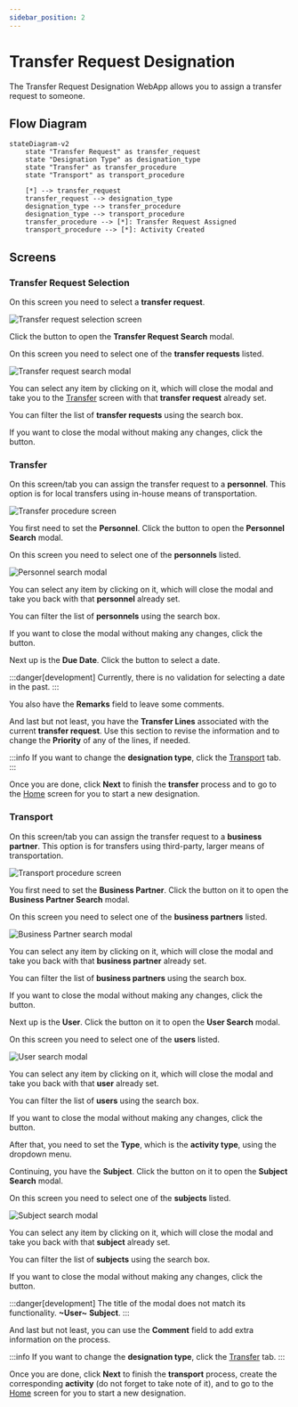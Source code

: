 ```yaml
---
sidebar_position: 2
---
```



# Transfer Request Designation

The Transfer Request Designation WebApp allows you to assign a transfer request to someone.

## Flow Diagram

```mermaid
stateDiagram-v2
    state "Transfer Request" as transfer_request
    state "Designation Type" as designation_type
    state "Transfer" as transfer_procedure
    state "Transport" as transport_procedure

    [*] --> transfer_request
    transfer_request --> designation_type
    designation_type --> transfer_procedure
    designation_type --> transport_procedure
    transfer_procedure --> [*]: Transfer Request Assigned
    transport_procedure --> [*]: Activity Created 
```

## Screens

### Transfer Request Selection

On this screen you need to select a **transfer request**.

![Transfer request selection screen](./img-transfer-request-designation/transfer-request-selection.png)

Click the <IIcon icon="iconamoon:search-bold" width="17" height="17" /> button to open the **Transfer Request Search** modal.

<CustomDetails summary="Transfer Request Search Modal">

On this screen you need to select one of the **transfer requests** listed.

![Transfer request search modal](./img-transfer-request-designation/transfer-request-search-modal.png)

You can select any item by clicking on it, which will close the modal and take you to the [Transfer](./transfer_request_designation.mdx#transfer) screen with that **transfer request** already set.

You can filter the list of **transfer requests** using the search box.

If you want to close the modal without making any changes, click the <IIcon icon="zondicons:close-solid" width="17" height="17"/> button.

</CustomDetails>

### Transfer

On this screen/tab you can assign the transfer request to a **personnel**. This option is for local transfers using in-house means of transportation.

![Transfer procedure screen](./img-transfer-request-designation/transfer-procedure.png)

You first need to set the **Personnel**. Click the <IIcon icon="iconamoon:search-bold" width="17" height="17" /> button to open the **Personnel Search** modal.

<CustomDetails summary="Personnel Search Modal">

On this screen you need to select one of the **personnels** listed.

![Personnel search modal](./img-transfer-request-designation/personnel-search-modal.png)

You can select any item by clicking on it, which will close the modal and take you back with that **personnel** already set.

You can filter the list of **personnels** using the search box.

If you want to close the modal without making any changes, click the <IIcon icon="zondicons:close-solid" width="17" height="17"/> button.

</CustomDetails>

Next up is the **Due Date**. Click the <IIcon icon="majesticons:calendar" width="17" height="17" /> button to select a date.

:::danger[development]
Currently, there is no validation for selecting a date in the past.
:::

You also have the **Remarks** field to leave some comments.

And last but not least, you have the **Transfer Lines** associated with the current **transfer request**. Use this section to revise the information and to change the **Priority** of any of the lines, if needed.

:::info
If you want to change the **designation type**, click the [Transport](./transfer_request_designation.mdx#transport) tab.
:::

Once you are done, click **Next** to finish the **transfer** process and to go to the [Home](./transfer_request_designation.mdx#transfer-request-selection) screen for you to start a new designation.

### Transport

On this screen/tab you can assign the transfer request to a **business partner**. This option is for transfers using third-party, larger means of transportation.

![Transport procedure screen](./img-transfer-request-designation/transport-procedure.png)

You first need to set the **Business Partner**. Click the <IIcon icon="iconamoon:search-bold" width="17" height="17" /> button on it to open the **Business Partner Search** modal.

<CustomDetails summary="Business Partner Search Modal">

On this screen you need to select one of the **business partners** listed.

![Business Partner search modal](./img-transfer-request-designation/bp-search-modal.png)

You can select any item by clicking on it, which will close the modal and take you back with that **business partner** already set.

You can filter the list of **business partners** using the search box.

If you want to close the modal without making any changes, click the <IIcon icon="zondicons:close-solid" width="17" height="17"/> button.

</CustomDetails>

Next up is the **User**. Click the <IIcon icon="iconamoon:search-bold" width="17" height="17" /> button on it to open the **User Search** modal.

<CustomDetails summary="User Search Modal">

On this screen you need to select one of the **users** listed.

![User search modal](./img-transfer-request-designation/user-search-modal.png)

You can select any item by clicking on it, which will close the modal and take you back with that **user** already set.

You can filter the list of **users** using the search box.

If you want to close the modal without making any changes, click the <IIcon icon="zondicons:close-solid" width="17" height="17"/> button.

</CustomDetails>

After that, you need to set the **Type**, which is the **activity type**, using the dropdown menu. 

Continuing, you have the **Subject**. Click the <IIcon icon="iconamoon:search-bold" width="17" height="17" /> button on it to open the **Subject Search** modal.

<CustomDetails summary="Subject Search Modal">

On this screen you need to select one of the **subjects** listed.

![Subject search modal](./img-transfer-request-designation/subject-search-modal.png)

You can select any item by clicking on it, which will close the modal and take you back with that **subject** already set.

You can filter the list of **subjects** using the search box.

If you want to close the modal without making any changes, click the <IIcon icon="zondicons:close-solid" width="17" height="17"/> button.

:::danger[development]
The title of the modal does not match its functionality. **~User~** <IIcon icon="mdi:arrow-right-thin" width="17" height="17" /> **Subject**.
:::

</CustomDetails>

And  last but not least, you can use the **Comment** field to add extra information on the process.

:::info
If you want to change the **designation type**, click the [Transfer](./transfer_request_designation.mdx#transfer) tab.
:::

Once you are done, click **Next** to finish the **transport** process, create the corresponding **activity** (do not forget to take note of it), and to go to the [Home](./transfer_request_designation.mdx#transfer-request-selection) screen for you to start a new designation.